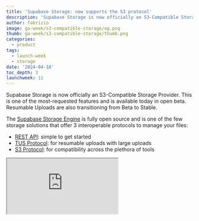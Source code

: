 ```yaml
---
title: 'Supabase Storage: now supports the S3 protocol'
description: 'Supabase Storage is now officially an S3-Compatible Storage Provider.'
author: fabrizio
image: ga-week/s3-compatible-storage/og.png
thumb: ga-week/s3-compatible-storage/thumb.png
categories:
  - product
tags:
  - launch-week
  - storage
date: '2024-04-18'
toc_depth: 3
launchweek: 11
---
```


Supabase Storage is now officially an S3-Compatible Storage Provider. This is one of the most-requested features and is available today in open beta. Resumable Uploads are also transitioning from Beta to Stable.

The [Supabase Storage Engine](https://github.com/supabase/storage) is fully open source and is one of the few storage solutions that offer 3 interoperable protocols to manage your files:

- [REST API](/docs/reference/self-hosting-storage/introduction): simple to get started
- [TUS Protocol](https://tus.io/): for resumable uploads with large uploads
- [S3 Protocol](/docs/guides/storage/s3/compatibility): for compatibility across the plethora of tools

<div className="video-container">
  <iframe
    className="w-full"
    src="https://www.youtube-nocookie.com/embed/WvvGhcNeSPk "
    title="Supabase Storage is now compatible with AWS S3"
    allow="accelerometer; autoplay; clipboard-write; encrypted-media; fullscreen; gyroscope; picture-in-picture; web-share"
    allowfullscreen
  />
</div>

## S3 compatibility

We always strive to adopt industry standards at Supabase. The S3 API is undoubtedly a storage standard, and we're making it accessible to developers of experience-levels.

The S3 protocol is backwards compatible with our other APIs. If you are already using Storage via our REST or TUS APIs, today you can use any S3 client to interact with your buckets and files: upload with TUS, serve them with REST, and manage them with the S3 protocol.

The protocol works on the cloud, local development, and self-hosting.

### Authenticating to Supabase S3

To authenticate with Supabase S3 you have 2 options:

1. **The standard `access_key` and `secret_key` credentials.** You can generate these from the [storage settings page](/dashboard/project/_/settings/storage). This authentication method is widely compatible with tools supporting the S3 protocol. It is also meant to be used _exclusively serverside_ since it provides full access to your Storage resources.

   We will add scoped access key credentials in the near future which can have access to specific buckets.

2. **User-scoped credentials with RLS.** This takes advantage of a well-adopted concept across all Supabase services, [Row Level Security](/docs/guides/auth/auth-deep-dive/auth-row-level-security). It allows you to interact with the S3 protocol by scoping storage operations to a particular authenticated user or role, respecting your existing RLS policies. This method is made possible by using the Session token header which the S3 protocol supports. You can find more information on how to use the Session token mechanism in the [doc](/docs/guides/storage/s3/authentication#session-token).

### S3-compatible Integrations

With the support of the S3 protocol, you can now connect Supabase Storage to many 3rd-party tools and services by providing a pair of credentials which can be revoked at any time.

You can use popular tools for backups and migrations, such as:

- AWS s3 CLI: [docs.aws.amazon.com/cli/latest/reference/s3](https://docs.aws.amazon.com/cli/latest/reference/s3/)
- [rclone](https://rclone.org/): a command-line program to manage files on cloud storage.
- [Cyberduck](https://cyberduck.io/): a cloud storage browser for Mac and Windows
- and many more…

- [ ] TODO: add image of Cyberduck connected to memes bucket

### S3 for Data Engineers

S3 compatibility provides a nice primitive for Data Engineers. You can use it with many popular tools:

- Data Warehouses like ClickHouse
- Query engines like DuckDB, Spark, Trino, & Snowflake External Table
- Data Loaders like Fivetran & Airbyte

In this example our incredible data analyst, Tyler, demonstrates how to store Parquet files in Supabase Storage and query them directly using DuckDB:

<div className="video-container">
  <iframe
    className="w-full"
    src="https://www.youtube-nocookie.com/embed/WvvGhcNeSPk "
    title="Supabase Storage is now compatible with AWS S3"
    allow="accelerometer; autoplay; clipboard-write; encrypted-media; fullscreen; gyroscope; picture-in-picture; web-share"
    allowfullscreen
  />
</div>

### Multi-Part Uploads in S3

We are working on multipart uploads via the S3 protocol. This will maximise the upload throughput by uploading chunks in parallel, which are concatenated once all the chunks are uploaded. This work is already in progress and will be available soon.

# TUS reaches Stable release

With the GA announcement, we are also thrilled to announce that TUS resumable uploads have reached a stable release.

The journey to get here was immensely rewarding, working closely with the team behind the TUS protocol. A big shoutout to [@murderlon](https://github.com/Murderlon) and [@acconut](https://github.com/Acconut), maintainers of the TUS protocol, for their collaborative approach to open source.

Supabase contributed some advanced features from the TUS Spec that were not available in the Node implementation, including distributed locks, max file size, expiration extension and bug fixes:

{/* Image required here */}
{/* ![Untitled](https://prod-files-secure.s3.us-west-2.amazonaws.com/165a3c21-8e38-4d4b-831a-f9bb88a3262b/673fd00c-b168-4122-94dd-9c74d79f38e5/Untitled.png) */}

These features were essential for Supabase, but since https://github.com/tus/tus-node-server is open source, they are also available for you to use. This remains one of our core principles: wherever possible, we [use and support existing tools](https://supabase.com/docs/guides/getting-started/architecture) rather than developing from scratch.

## Quality of Life additions

- **Cross-bucket transfers:** We have added the availability to copy and move objects across buckets, where previously you could do these operations only within the same Supabase bucket.
- **Standardized error codes:** error codes have now been standardized across the Storage server and now will be much easier to branch logic on specific errors
- **Multi-tenant migrations:** Rewrote the SQL migration strategy to handle multi-tenancy more efficiently (a very nice blog post on this is in the making)
- **Decoupled dependencies:** we fully decoupled the Storage service from other Supabase-specific components, which means you can run Storage as a standalone service, you can see how easy it is from this [docker-compose file](https://github.com/supabase/storage/blob/master/docker-compose.yml).

## Getting started

- Links
